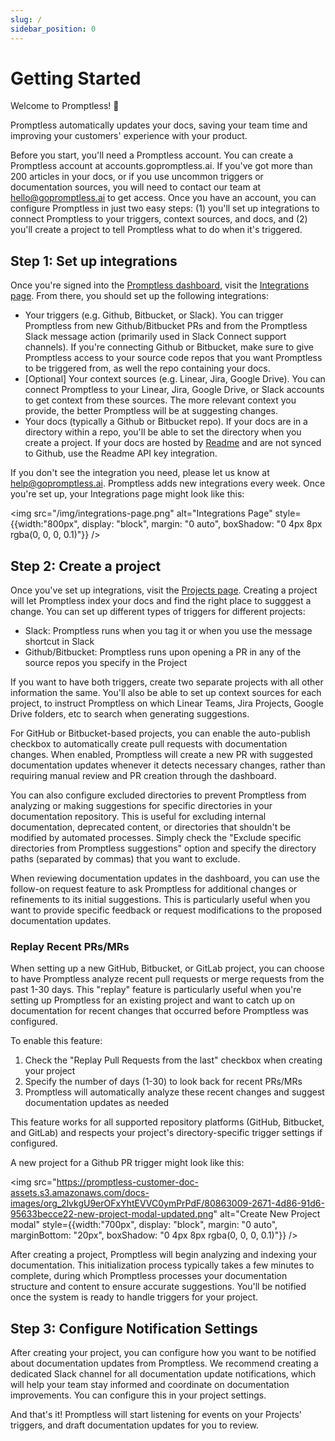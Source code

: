 ```yaml
---
slug: /
sidebar_position: 0
---
```


# Getting Started

Welcome to Promptless! 🎉

Promptless automatically updates your docs, saving your team time and improving your customers' experience with your product.

Before you start, you'll need a Promptless account. You can create a Promptless account at accounts.gopromptless.ai. If you've got more than 200 articles in your docs, or if you use uncommon triggers or documentation sources, you will need to contact our team at  [hello@gopromptless.ai](mailto:hello@gopromptless.ai) to get access. Once you have an account, you can configure Promptless in just two easy steps: (1) you'll set up integrations to connect Promptless to your triggers, context sources, and docs, and (2) you'll create a project to tell Promptless what to do when it's triggered.

## Step 1: Set up integrations

Once you're signed into the [Promptless dashboard](https://app.gopromptless.ai/), visit the [Integrations page](https://app.gopromptless.ai/integrations). From there, you should set up the following integrations:

* Your triggers (e.g. Github, Bitbucket, or Slack). You can trigger Promptless from new Github/Bitbucket PRs and from the Promptless Slack message action (primarily used in Slack Connect support channels). If you're connecting Github or Bitbucket, make sure to give Promptless access to your source code repos that you want Promptless to be triggered from, as well the repo containing your docs.  
* [Optional] Your context sources (e.g. Linear, Jira, Google Drive). You can connect Promptless to your Linear, Jira, Google Drive, or Slack accounts to get context from these sources. The more relevant context you provide, the better Promptless will be at suggesting changes.
* Your docs (typically a Github or Bitbucket repo). If your docs are in a directory within a repo, you'll be able to set the directory when you create a project. If your docs are hosted by [Readme](https://readme.com/) and are not synced to Github, use the Readme API key integration. 

If you don't see the integration you need, please let us know at [help@gopromptless.ai](mailto:help@gopromptless.ai). Promptless adds new integrations every week. Once you're set up, your Integrations page might look like this:

<img src="/img/integrations-page.png" alt="Integrations Page" style={{width:"800px", display: "block", margin: "0 auto", boxShadow: "0 4px 8px rgba(0, 0, 0, 0.1)"}} />

## Step 2: Create a project

Once you've set up integrations, visit the [Projects page](https://app.gopromptless.ai/projects). Creating a project will let Promptless index your docs and find the right place to sugggest a change. You can set up different types of triggers for different projects:
- Slack: Promptless runs when you tag it or when you use the message shortcut in Slack
- Github/Bitbucket: Promptless runs upon opening a PR in any of the source repos you specify in the Project

If you want to have both triggers, create two separate projects with all other information the same. You'll also be able to set up context sources for each project, to instruct Promptless on which Linear Teams, Jira Projects, Google Drive folders, etc to search when generating suggestions. 

For GitHub or Bitbucket-based projects, you can enable the auto-publish checkbox to automatically create pull requests with documentation changes. When enabled, Promptless will create a new PR with suggested documentation updates whenever it detects necessary changes, rather than requiring manual review and PR creation through the dashboard.


You can also configure excluded directories to prevent Promptless from analyzing or making suggestions for specific directories in your documentation repository. This is useful for excluding internal documentation, deprecated content, or directories that shouldn't be modified by automated processes. Simply check the "Exclude specific directories from Promptless suggestions" option and specify the directory paths (separated by commas) that you want to exclude.

When reviewing documentation updates in the dashboard, you can use the follow-on request feature to ask Promptless for additional changes or refinements to its initial suggestions. This is particularly useful when you want to provide specific feedback or request modifications to the proposed documentation updates.

### Replay Recent PRs/MRs

When setting up a new GitHub, Bitbucket, or GitLab project, you can choose to have Promptless analyze recent pull requests or merge requests from the past 1-30 days. This "replay" feature is particularly useful when you're setting up Promptless for an existing project and want to catch up on documentation for recent changes that occurred before Promptless was configured.

To enable this feature:
1. Check the "Replay Pull Requests from the last" checkbox when creating your project
2. Specify the number of days (1-30) to look back for recent PRs/MRs
3. Promptless will automatically analyze these recent changes and suggest documentation updates as needed

This feature works for all supported repository platforms (GitHub, Bitbucket, and GitLab) and respects your project's directory-specific trigger settings if configured.

A new project for a Github PR trigger might look like this:

<img src="https://promptless-customer-doc-assets.s3.amazonaws.com/docs-images/org_2lvkgU9erOFxYhtEVVC0ymPrPdF/80863009-2671-4d86-91d6-95633becce22-new-project-modal-updated.png" alt="Create New Project modal" style={{width:"700px", display: "block", margin: "0 auto", marginBottom: "20px", boxShadow: "0 4px 8px rgba(0, 0, 0, 0.1)"}} />

After creating a project, Promptless will begin analyzing and indexing your documentation. This initialization process typically takes a few minutes to complete, during which Promptless processes your documentation structure and content to ensure accurate suggestions. You'll be notified once the system is ready to handle triggers for your project.

## Step 3: Configure Notification Settings

After creating your project, you can configure how you want to be notified about documentation updates from Promptless. We recommend creating a dedicated Slack channel for all documentation update notifications, which will help your team stay informed and coordinate on documentation improvements. You can configure this in your project settings.

And that's it! Promptless will start listening for events on your Projects' triggers, and draft documentation updates for you to review.